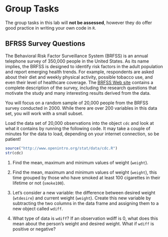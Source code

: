 
# Group Tasks

The group tasks in this lab will **not be assessed**, however they do offer good practice in writing your own code in `R`.

## BFRSS Survey Questions

The Behavioral Risk Factor Surveillance System (BRFSS) is an annual telephone survey of 350,000 people in the United States. As its name implies, the BRFSS is designed to identify risk factors in the adult population and report emerging health trends. For example, respondents are asked about their diet and weekly physical activity, possible tobacco use, and even their level of healthcare coverage. The <a href="http://www.cdc.gov/brfss">BRFSS Web site</a> contains a complete description of the survey, including the research questions that motivate the study and many interesting results derived from the data.

You will focus on a random sample of 20,000 people from the BRFSS survey conducted in 2000. While there are over 200 variables in this data set, you will work with a small subset.

Load the data set of 20,000 observations into the object `cdc` and look at what it contains by running the following code. It may take a couple of minutes for the data to load, depending on your internet connection, so be patient!

```r

source("http://www.openintro.org/stat/data/cdc.R")
str(cdc)
```

1.  Find the mean, maximum and minimum values of weight (`weight`). 

2.  Find the mean, maximum and minimum values of weight (`weight`), this time grouped by those who have smoked at least 100 cigarettes in their lifetime or not (`smoke100`). 

3.  Let's consider a new variable: the difference between desired weight (`wtdesire`) and current weight (`weight`). Create this new variable by subtracting the two columns in the data frame and assigning them to a new object called `wdiff`.

4.  What type of data is `wdiff`? If an observation wdiff is 0, what does this mean about the person's weight and desired weight. What if `wdiff` is positive or negative?


<!-- 6.  Now it's time to get creative. Find the mean and standard deviation of weight and determine what proportion of the weights are within one standard deviation of the mean. -->
